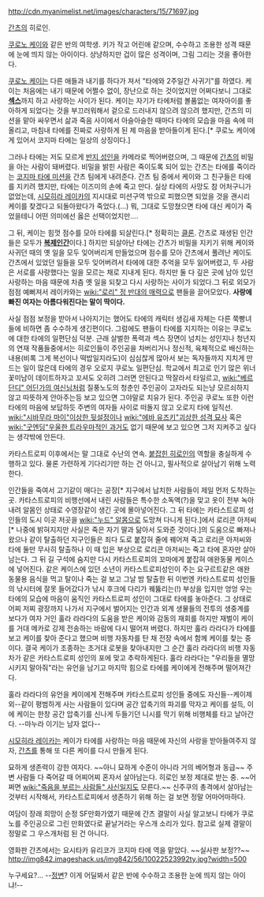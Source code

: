 http://cdn.myanimelist.net/images/characters/15/71697.jpg

[[간츠]]의 히로인.

[[쿠로노 케이]]와 같은 반의 여학생. 키가 작고 어린애 같으며, 수수하고 조용한 성격 때문에 눈에 띄지 않는 아이이다. 상냥하지만 겁이 많은 성격이며, 그림 그리는 것을 좋아한다.

[[쿠로노 케이]]는 다른 애들과 내기를 하다가 져서 "타에와 2주일간 사귀기"를 하였다. 케이는 처음에는 내기 때문에 어쩔수 없이, 장난으로 하는 것이었지만 어쩌다보니 그대로 '''[[섹스]]'''까지 하고 사랑하는 사이가 된다. 케이는 자기가 타에처럼 볼품없는 여자아이를 좋아하게 되었다는 것을 부끄러워해서 겉으로 드러내지 않으려 않으려 했지만, 간츠의 미션을 맡아 싸우면서 삶과 죽음 사이에서 아슬아슬한 때마다 타에의 모습을 마음 속에 떠올리고, 마침내 타에를 진짜로 사랑하게 된 제 마음을 받아들이게 된다.[* 쿠로노 케이에게 있어서 코지마 타에는 일상의 상징이다.]

그러나 타에는 저도 모르게 [[반지 성인]]을 카메라로 찍어버렸으며, 그 때문에 [[간츠]]의 비밀을 아는 사람이 돼버렸다. 비밀을 밝힌 사람은 죽이도록 되어 있는 간츠는 타에를 죽이라는 [[코지마 타에 미션]]을 간츠 팀에게 내려준다. 간츠 팀 중에서 케이와 그 친구들은 타에를 지키려 했지만, 타에는 이즈미의 손에 죽고 만다. 실상 타에의 사망도 참 어처구니가 없었는데, [[시모히라 레이카]]의 지시대로 미션구역 밖으로 피했으면 되었을 것을 괜시리 케이를 찾겠다고 되돌아왔다가 죽었다.(…) 뭐, 그대로 도망쳤으면 타에 대신 케이가 죽었을테니 어떤 의미에선 옳은 선택이었지만….

그 뒤, 케이는 힘껏 점수를 모아 타에를 되살린다.[* 정확히는 [[클론]]. 간츠로 재생된 인간들은 모두가 '''[[복제인간]]'''이다.] 하지만 되살아난 타에는 간츠가 비밀을 지키기 위해 케이와 사귀던 때의 옛 일을 모두 잊어버리게 만들었으며 점수를 모아 간츠에서 풀려난 케이도 간츠에서 있었던 일들을 모두 잊어버려서 타에에 대한 추억을 모두 잃어버렸고, 두 사람은 서로를 사랑했다는 일을 모르는 채로 지내게 된다. 하지만 둘 다 깊은 곳에 남아 있던 사랑하는 마음 때문에 차츰 옛 일을 되찾고 다시 사랑하는 사이가 되었다.그 뒤로 외모가 점점 예뻐져서 레이카와는 [[wiki:"로리" 정 반대의 매력으로]] 팬들을 끌어모았다. '''사랑에 빠진 여자는 아름다워진다는 말이 딱이다.'''

사실 점점 보정을 받아서 나아지기는 했어도 타에의 캐릭터 생김새 자체는 다른 쭉빵녀들에 비하면 좀 수수하게 생긴편이다. 그럼에도 팬들이 타에를 지지하는 이유는 쿠로노에 대한 타에의 일편단심 덕분. 근래 살벌한 폭력과 섹스 장면이 넘치는 성인지나 청년지의 연재 작품들중에서는 히로인들이 주인공을 차버리거나 정신적, 육체적으로 배신하는 내용(비록 그게 복선이나 떡밥일지라도)이 심심찮게 많아서 보는 독자들까지 지치게 만드는 일이 많은데 타에의 경우 오로지 쿠로노 일편단심. 학교에서 최고로 인기 많은 위너 꽃미남이 데이트하자고 꼬셔도 오히려 그러면 안된다고 딱잘라서 타일르고, [[wiki:"베르단디" 어딘가의 여신님]]처럼 질풍노도의 청춘인 주인공이 고자라도 되는냥 모르쇠하지 않고 따뜻하게 안아주는등 보고 있으면 그야말로 치유가 된다. 주인공 쿠로노 또한 이런 타에의 마음에 보답하듯 주변의 여자들 사이로 떠돌지 않고 오로지 타에 일직선. [[wiki:"시바무라 마이"이상한 뒷설정]]이나 [[wiki:"에바 유즈키"괴상한 성격 묘사]] 혹은 [[wiki:"굿엔딩"우울한 트라우마적인 과거]]도 없기 때문에 보고 있으면 그저 지켜주고 싶다는 생각밖에 안든다.       

카타스트로피 이후에서는 말 그대로 수난의 연속. [[붙잡힌 히로인]]의 역할을 충실하게 수행하고 있다. 물론 가련하게 기다리기만 하는 건 아니고, 필사적으로 살아남기 위해 노력한다.  

인간들을 죽여서 고기같이 매다는 공장[* 지구에서 납치한 사람들이 제일 먼저 도착하는 곳.  카타스트로피의 비행선에서 내린 사람들은 특수한 소독액(?)을 맞고 옷이 전부 녹아내려 알몸인 상태로 수영장같이 생긴 곳에 몰아넣어진다.  그 뒤 타에는 카타스트로피 성인들의 도시 이곳 저곳을 [[wiki:"누드" 알몸]]으로 도망쳐 다니게 된다.]에서 로리콘 아저씨[* 나중에 밝혀지지만 사실은 죽은 자기 딸과 닮아서 도와준 것이다.]의 도움으로 빠져나왔으나 같이 탈출하던 지구인들은 죄다 도로 붙잡혀 줄에 꿰어져 죽고 로리콘 아저씨와 타에 둘만 무사히 탈출하나 이 때 입은 부상으로 로리콘 아저씨는 죽고 타에 혼자만 살아남는다.  그 뒤 길 구석에 숨지만 다시 카타스트로피의 꼬마에게 붙잡혀 애완동물 케이스에 넣어진다.  같은 케이스에 있던 소년이 카타스트로피성인이 주는 요구르트같은 애완 동물용 음식을 먹고 탈이나 죽는 걸 보고 그날 밤 탈출한 뒤 이번엔 카타스트로피 성인들의 낚시터에 잘못 들어갔다가 낚시 후크에 다리가 꿰뚫리는(!) 부상을 입지만 엉엉 우는 타에의 모습에 마음이 움직인 카타스트로피 성인이 그대로 타에를 놓아준다. 그 상태로 어찌 저찌 광장까지 나가서 지구에서 벌어지는 인간과 외계 생물들의 전투의 생중계를 보다가 여자 거인 훌라 라라다의 도움을 받은 케이와 감동의 재회를 하지만 재벌이 케이를 거대 메카로 강제 전송하는 바람에 다시 떨어져 버렸다. 하지만 훌라 라라다가 타에를 보고 케이를 찾아 준다고 했으며 비행 자동차를 탄 채 전장 속에서 함께 케이를 찾는 중이다.  결국 케이가 조종하는 초거대 로봇을 찾아내지만 그 순간 훌라 라라다의 비행 자동차가 같은 카타스트로피 성인의 포에 맞고 추락하게된다.  훌라 라라다는 "우리들을 멸망시키지 말아줘"라는 유언을 남기고 마지막 힘으로 타에를 케이에게 전해주며 떨어져간다.

훌라 라라다의 유언을 케이에게 전해주며 카타스트로피 성인들 중에도 자신들--케이제외--같이 평범하게 사는 사람들이 있다며 공간 압축기의 파괴를 막자고 케이를 설득, 이에 케이는 한창 공간 압축기를 신나게 두들기던 니시를 막기 위해 비행체를 타고 날아간다. --마누라 이기는 남자 없다--

[[시모히라 레이카]]는 케이가 타에를 사랑하는 마음 때문에 자신의 사랑을 받아들여주지 않자, [[간츠]]를 통해 또 다른 케이를 다시 만들게 된다.

묘하게 생존력이 강한 여자다. ~~아니 묘하게 수준이 아니라 거의 베어형과 동급~~ 주변 사람들 다 죽어갈 때 어찌어찌 혼자서 살아남는다. 히로인 보정 제대로 받는 중. ~~어쩌면 [[wiki:"죽음을 부르는 사람들" 사신]]일지도 모른다.~~ 신주쿠의 총격에서 살아남는 것부터 시작해서, 카타스트로피에서 생존하기 위해 하는 걸 보면 정말 어마어마하다.

여담이 장래 희망이 순정 SF만화가였기 때문에 간츠 결말이 사실 알고보니 타에가 쿠로노를 주인공으로 그린 만화였다로 끝날거라는 우스개 소리가 있다. 참고로 실제 결말이 정말로 그 우스개처럼 된 건 아니다.


영화판 간츠에서는 요시타카 유리코가 코지마 타에 역을 맡았다.
~~실사판 보정??~~
http://img842.imageshack.us/img842/56/10022523992ty.jpg?width=500

누구세요?... --[[정변]]? 이게 어딜봐서 같은 반에 수수하고 조용한 눈에 띄지 않는 아이냐!--
